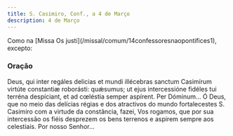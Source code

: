 ```yaml
---
title: S. Casimiro, Conf., a 4 de Março
description: 4 de Março
---
```


<aside>
  Como na [Missa Os justi](/missal/comum/14confessoresnaopontifices1), excepto:
</aside>

### Oração

<div class="side-by-side not-content">
  <span>
    Deus, qui inter regáles delicias et mundi illécebras sanctum Casimírum
    virtúte constantiæ roborásti: quǽsumus; ut ejus intercessióne fidéles tui
    terréna despíciant, et ad cœléstia semper aspírent. Per Dóminum...
  </span>
  <span>
    Ó Deus, que no meio das delícias régias e dos atractivos do mundo
    fortalecestes S. Casimiro com a virtude da constância, fazei, Vos rogamos,
    que por sua intercessão os fiéis desprezem os bens terrenos e aspirem sempre
    aos celestiais. Por nosso Senhor...
  </span>
</div>
